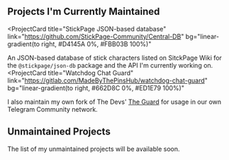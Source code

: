 ## Projects I'm Currently Maintained

<ProjectCard
  title="StickPage JSON-based database"
  link="https://github.com/StickPage-Community/Central-DB"
  bg="linear-gradient(to right, #D4145A 0%, #FBB03B 100%)"
>
  An JSON-based database of stick characters listed on SitckPage Wiki for the `@stickpage/json-db` package and the API I'm currently working on.
</ProjectCard>
<ProjectCard
  title="Watchdog Chat Guard"
  link="https://gitlab.com/MadeByThePinsHub/watchdog-chat-guard"
  bg="linear-gradient(to right, #662D8C 0%, #ED1E79 100%)"
>
  I also maintain my own fork of The Devs' <a href="https://github.com/thedevs-entwork/the-guard-bot">The Guard</a> for usage in our own Telegram Community network.
</ProjectCard>

## Unmaintained Projects

The list of my unmaintained projects will be available soon.